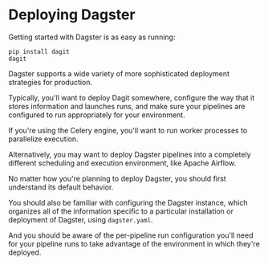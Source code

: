 
<DynamicMetaTags
  title="Deploying Dagster | Dagster"
  description="Dagster is a system for building modern data applications."
/>

# Deploying Dagster

Getting started with Dagster is as easy as running:

```shell
pip install dagit
dagit
```

Dagster supports a wide variety of more sophisticated deployment
strategies for production.

Typically, you'll want to deploy Dagit somewhere, configure the way
that it stores information and launches runs, and make sure your
pipelines are configured to run appropriately for your environment.

If you're using the Celery engine, you'll want to run worker processes
to parallelize execution.

Alternatively, you may want to deploy Dagster pipelines into a
completely different scheduling and execution environment, like Apache
Airflow.

No matter how you're planning to deploy Dagster, you should first
understand its default behavior.

You should also be familiar with configuring the Dagster instance, which
organizes all of the information specific to a particular installation
or deployment of Dagster, using `dagster.yaml`.

And you should be aware of the per-pipeline run configuration you'll
need for your pipeline runs to take advantage of the environment in
which they're deployed.
